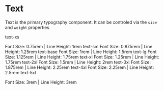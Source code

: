 <!-- Text.documentation.mdx -->



# Text

Text is the primary typography component. It can be controled via the `size` and `weight` properties.

<Text size="xs">text-xs</Text>

<Text className="text-gray-500 mt-2">
  Font Size: 0.75rem | Line Height: 1rem
</Text>

<Text className="mt-8" size="sm">
  text-sm
</Text>

<Text className="text-gray-500 mt-2">
  Font Size: 0.875rem | Line Height: 1.25rem
</Text>

<Text className="mt-8" size="base">
  text-base
</Text>

<Text className="text-gray-500 mt-2">
  Font Size: 1rem | Line Height: 1.5rem
</Text>

<Text className="mt-8" size="lg">
  text-lg
</Text>

<Text className="text-gray-500 mt-2">
  Font Size: 1.125rem | Line Height: 1.75rem
</Text>

<Text className="mt-8" size="xl">
  text-xl
</Text>

<Text className="text-gray-500 mt-2">
  Font Size: 1.25rem | Line Height: 1.75rem
</Text>

<Text className="mt-8" size="2xl">
  text-2xl
</Text>

<Text className="text-gray-500 mt-2">
  Font Size: 1.5rem | Line Height: 2rem
</Text>

<Text className="mt-8" size="3xl">
  text-3xl
</Text>

<Text className="text-gray-500 mt-2">
  Font Size: 1.875rem | Line Height: 2.25rem
</Text>

<Text className="mt-8" size="4xl">
  text-4xl
</Text>

<Text className="text-gray-500 mt-2">
  Font Size: 2.25rem | Line Height: 2.5rem
</Text>

<Text className="mt-8" size="5xl">
  text-5xl
</Text>

<Text className="text-gray-500 mt-2">Font Size: 3rem | Line Height: 3rem</Text>
